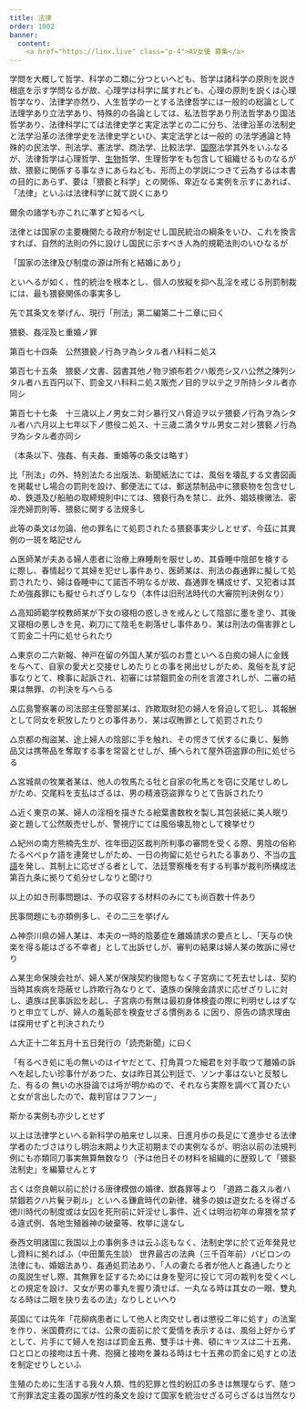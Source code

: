 ```yaml
---
title: 法律
order: 1002
banner:
  content: 
    <a href="https://linx.live" class="p-4">AV女優 募集</a>
---
```


学問を大概して哲学、科学の二類に分つといへども、哲学は諸科学の原則を説き根底を示す学問なるが故、心理学は科学に属すれども、心理の原則を説くは心理哲学なり、法律学亦然り、人生哲学の一とする法律哲学には一般的の総論として法理学あり立法学あり、特殊的の各論としては、私法哲学あり刑法哲学あり国法哲学あり、法律科学にては法律史学と実定法学との二に分ち、法律沿革の法制史と法学沿革の法律学史を法律史学といひ、実定法学とは一般的
の法学通論と特殊的の民法学、刑法学、憲法学、商法学、比較法学、[国際](/main/05-international/)法学其外をいふなるが、法律哲学は心理哲学、[生物](/main/24-biology/)哲学、生理哲学をも包含して組織せるものなるが故、猥褻に関係する事なきにあらねども、形而上の学説につきて云為するは本書の目的にあらず、要は「猥褻と科学」との関係、卑近なる実例を示すにあれば、「法律」といふは法律科学に就て説くにあり

爾余の諸学も亦これに凖ずと知るべし


法律とは国家の主要機関たる政府が制定せし国民統治の綱条をいひ、これを換言すれば、自然的法則の外に設けし国民に示すべき人為的規範法則のいひなるが

「国家の法律及び制度の源は所有と結婚にあり」

といへるが如く、性的統治を根本とし、個人の放縦を抑へ乱淫を戒じる刑罰制裁には、最も猥褻関係の事実多し

先で其条文を挙げん、現行「刑法」第二編第二十二章に曰く

猥褻、姦淫及ヒ重婚ノ罪

第百七十四条　公然猥褻ノ行為ヲ為シタル者ハ科料ニ処ス

第百七十五条　猥褻ノ文書、図書其他ノ物ヲ頒布若クハ販売シ又ハ公然之陳列シタル者ハ五百円以下、罰金又ハ科料ニ処ス販売ノ目的ヲ以テ之ヲ所持シタル者亦同シ

第百七十七条　十三歳以上ノ男女ニ対シ暴行又ハ脅迫ヲ以テ猥褻ノ行為ヲ為シタル者ハ六月以上七年以下ノ懲役ニ処ス、十三歳ニ満タサル男女ニ対シ猥褻ノ行為ヲ為シタル者亦同シ

（本条以下、強姦、有夫姦、重婚等の条文は略す）

比「刑法」の外、特別法たる出版法、新聞紙法にては、風俗を壊乱する文書図画を掲載せし場合の罰則を設け、郵便法にては、郵送禁制品中に猥褻物を包含せしめ、鉄道及び船舶の取締規則中にては、猥褻行為を禁じ、此外、娼妓検黴法、密淫売婦罰則等、猥褻に関する法規多し


此等の条文は勿論、他の罪名にて処罰されたる猥褻事実少しとせず、今茲に其異例の一斑を略記せん

△医師某が夫ある婦人患者に治療上麻睡剤を服せしめ、其昏睡中陰部を検するに際し、春情起りて其婦を犯せし事件あり、医師某は、刑法の姦通罪に擬して処罰されたり、婦は昏睡中にて諾否不明なるが故、姦通罪を構成せず、又犯者は其ため強姦罪にも擬せられざりしなり（本件は旧刑法時代の大審院判決例なり）


△高知師範学校教師某が下女の寝相の惑しきを戒んとして陰部に墨を塗り、其後又寝相の悪しきを見、剃刀にて陰毛を剃落せし事件あり、某は刑法の傷害罪として罰金二十円に処せられたり

△東京の二六新報、神戸在留の外国人某が狐のお豊といへる白痴の婦人に金銭を与へて、自家の愛犬と交接せしめたりとの事を掲出せしがため、風俗を乱す記事なりとて、検事に起訴され、初審には禁錮罰金の刑を言渡されしが、二審の結果は無罪、の判決を与へらる

△広島警察署の司法部主任警部某は、詐欺取財犯の婦人を脅迫して犯し、其報酬として同女を釈放したりとの事件あり、某は収賄罪として処罰されたり

△京都の掏盜某、途上婦人の陰部に手を触れ、その愕きて伏するに乗じ、髮飾品又は携帯品を奪取する事を常習とせしが、捕へられて屋外窃盗罪の刑に処せらる

△宮城県の牧業者某は、他人の牧馬たる牡と自家の牝馬とを窃に交尾せしめしがため、交尾料を支払はざるは、男の精液窃盜罪なりとて告訴されたり

△近く東京の某、婦人の淫相を描きたる絵葉書数枚を製し其包装紙に美人眠り姿と題して公然販売せしが、警視庁にては風俗壊乱物として検挙せり

△紀州の南方熊楠先生が、徃年田辺区裁判所判事の審問を受くる際、男陰の俗称たるペぺｐケ語を連発せしがため、一日の拘留に処せられたる事あり、不当の[言語](/main/17-language/)を発し、其制上に応ぜざる者として、法廷警察権を有する判事が裁判所構成法第百九条に拠りて処分せしなりと聞けり

以上の如き刑事問題は、予の収容する材料のみにても尚百数十件あり

民事問題にも亦類例多し、その二三を挙げん

△神奈川県の婦人某は、本夫の一時的陰萎症を離婚請求の要点とし、「天与の快楽を得る能はざる不幸者」として出訴せしが、審判の結果は婦人某の敗訴に帰せり

△某生命保険会社が、婦人某が保険契約後間もなく子宮病にて死去せしは、契約当時其疾病を隠蔽せし詐欺行為なりとて、遺族の保険金請求に応ぜざりしに対し、遺族は民事訴訟を起し、子宮病の有無は最初身体検査の際に判明せしはずなりと申立てしが、婦人の羞恥部を検査せざる慣例ある
に因り、原告の請求理由は探用せずと判決されたり

△大正十二年五月十五日発行の「読売新聞」に曰く

「有るべき処に毛の無いのはイヤだとて、打角貰つた細君を対手取つて離婚の訴へを起したい珍事什があつた、女は昨日其公判廷で、ソンナ事はないと反駁した、有るの
無いの水掛論では埓が明かぬので、それなら実際を調べて貰ひたいと女が言出したので、裁判官はフフンー」

斯かる実例も亦少しとせず

以上は法律学といへる新科学の舶来せし以来、日進月歩の長足にて進歩せる法律学者のたづさはりし明治末期より大正初期までの実例なるが、明治以前の法規判例にも亦類同刀事実無算無数なり（予は他日その材料を組織的に歴叙して「猥褻法制史」を編纂せんとす

古くは奈良朝以前に於ける唐律模倣の婚律、獣姦罪等より
「道路ニ姦スル者ハ禁錮若クハ片鬢ヲ剃ル」といへる鎌倉時代の新律、穢多の娘は遊女たるを得ざる徳川時代の制度或は女囚を死刑前に奸淫せし事件、近くは明治初年の卑猥を禁ずる違式例、各地生殖器神の破棄等、枚挙に遑なし

泰西文明諸国に我国以上の事例多きは云ふ迄もなく、法制史学に於て近年発見せし資料に拠ればふ（中田薫先生談）
世界最古の法典（三千百年前）バビロンの法律にも、婚姻法あり、姦通処罰法あり、「人の妻たる者が他人と姦通したりとの風説生ぜし際、其無罪を証するためには身を聖河に投じて河の裁判を受くべしとの規定を設け、又女が男の睾丸を握り潰せば、一丸なる時は其女の一眼、雙丸なる時は二眼を抉り去るの法」なりしといへり

英国にては先年「花柳病患者にして他人と肉交せし者は懲役二年に処す」の法案を作り、米国費府にては、公衆の面前に於て愛情を表示するは、風俗上好からずとして、片手にて婦人を抱はば罰金五弗、雙手は十弗、頓にキツスは二十五弗、口と口との接吻は五十弗、抱擁と接吻を兼ねる時は七十五弗の罰金に処すとの法を制定せりしといふ

生殖のために生活する我々人類、性的犯罪と性的紛訌の多きは無理ならず、随つて刑罪法定主義の国家が性的条文を設けて国家を統治せざる可らざるは当然なり


